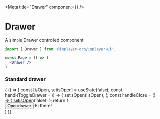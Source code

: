 
<Meta title="Drawer" component={<Drawer/>} />

# Drawer

A simple Drawer controlled component

```jsx
import { Drawer } from '@inplayer-org/inplayer-ui';

const Page = () => (
  <Drawer />
)
```


### Standard drawer
<Preview withSource="open">
  <Story name="standard">
    { () => {
        const [isOpen, setisOpen] = useState(false);
        const handleToggleDrawer = () => {
          setisOpen(!isOpen);
        };
        const handleClose = () => {
          setisOpen(false);
        };
        return (
            <div>
              <button type="button" onClick={handleToggleDrawer}>
                Open drawer
              </button> 
              <Drawer isOpen={isOpen} handleClose={handleClose}> Hi there! </Drawer>
            </div>
        )
  }}
  </Story>
</Preview>


